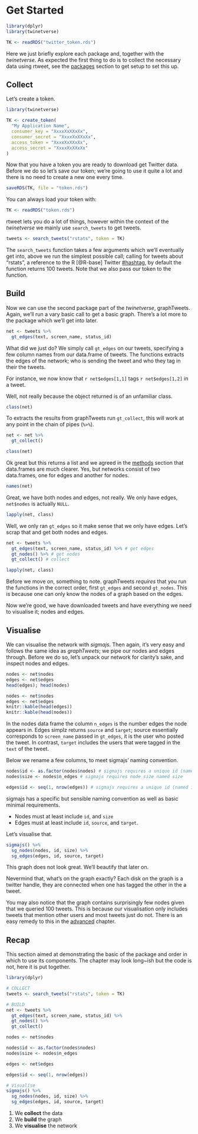 # Get Started {#get-started}

```r
library(dplyr)
library(twinetverse)

TK <- readRDS("twitter_token.rds")
```

Here we just briefly explore each package and, together with the _twinetverse_. As expected the first thing to do is to collect the necessary data using rtweet, see the [packages](#pkgs) section to get setup to set this up.

## Collect

Let's create a token.

```r
library(twinetverse)

TK <- create_token(
  "My Application Name",
  consumer_key = "XxxxXxXXxXx",
  consumer_secret = "XxxxXxXXxXx",
  access_token = "XxxxXxXXxXx",
  access_secret = "XxxxXxXXxXx"
)
```

Now that you have a token you are ready to download get Twitter data. Before we do so let's save our token; we're going to use it quite a lot and there is no need to create a new one every time.

```r
saveRDS(TK, file = "token.rds")
```

You can always load your token with:

```r
TK <- readRDS("token.rds")
```

rtweet lets you do a lot of things, however within the context of the _twinetverse_ we mainly use `search_tweets` to get tweets.

```r
tweets <- search_tweets("rstats", token = TK)
```

The `search_tweets` function takes a few arguments which we'll eventually get into, above we run the simplest possible call; calling for tweets about "rstats", a reference to the R [@R-base] Twitter [#hashtag](https://twitter.com/search?q=rstats), by default the function returns 100 tweets. Note that we also pass our token to the function.

## Build

Now we can use the second package part of the _twinetverse_, graphTweets. Again, we'll run a vary basic call to get a basic graph. There's a lot more to the package which we'll get into later.

```r
net <- tweets %>% 
  gt_edges(text, screen_name, status_id)
```

What did we just do? We simply call `gt_edges` on our tweets, specifying a few column names from our data.frame of tweets. The functions extracts the edges of the network; who is sending the tweet and who they tag in their the tweets. 

For instance, we now know that `r net$edges[1,1]` tags `r net$edges[1,2]` in a tweet.

Well, not really because the object returned is of an unfamiliar class.

```r
class(net)
```

To extracts the results from graphTweets run `gt_collect`, this will work at any point in the chain of pipes (`%>%`).

```r
net <- net %>% 
  gt_collect()

class(net)
```

Ok great but this returns a list and we agreed in the [methods](methods) section that data.frames are much clearer. Yes, but networks consist of two data.frames, one for edges and another for nodes.

```r
names(net)
```

Great, we have both nodes and edges, not really. We only have edges, `net$nodes` is actually `NULL`. 

```r
lapply(net, class)
```

Well, we only ran `gt_edges` so it make sense that we only have edges. Let's scrap that and get both nodes and edges.

```r
net <- tweets %>% 
  gt_edges(text, screen_name, status_id) %>% # get edges
  gt_nodes() %>% # get nodes
  gt_collect() # collect

lapply(net, class)
```

Before we move on, something to note. graphTweets _requires_ that you run the functions in the correct order, first `gt_edges` and second `gt_nodes`. This is because one can only know the nodes of a graph based on the edges.

Now we're good, we have downloaded tweets and have everything we need to visualise it; nodes and edges.

## Visualise

We can visualise the network with _sigmajs_. Then again, it's very easy and follows the same idea as _graphTweets_; we pipe our nodes and edges through. Before we do so, let's unpack our network for clarity's sake, and inspect nodes and edges.

```r
nodes <- net$nodes
edges <- net$edges
head(edges); head(nodes)
```

```r
nodes <- net$nodes
edges <- net$edges
knitr::kable(head(edges))
knitr::kable(head(nodes))
```

In the nodes data frame the column `n_edges` is the number edges the node appears in. Edges simplz returns `source` and `target`; source essentially corresponds to `screen_name` passed in `gt_edges`, it is the user who posted the tweet. In contrast, `target` includes the users that were tagged in the `text` of the tweet.

Below we rename a few columns, to meet sigmajs' naming convention.

```r
nodes$id <- as.factor(nodes$nodes) # sigmajs requires a unique id (named id)
nodes$size <- nodes$n_edges # sigmajs requires node size named size

edges$id <- seq(1, nrow(edges)) # sigmajs requires a unique id (named id)
```

sigmajs has a specific but sensible naming convention as well as basic minimal requirements. 

* Nodes must at least include `id`, and `size`
* Edges must at least include `id`, `source`, and `target`.

Let's visualise that.

```r
sigmajs() %>% 
  sg_nodes(nodes, id, size) %>% 
  sg_edges(edges, id, source, target)
```

This graph does not look great. We'll beautify that later on. 

Nevermind that, what's on the graph exactly? Each disk on the graph is a twitter handle, they are connected when one has tagged the other in the a tweet.

You may also notice that the graph contains surprisingly few nodes given that we queried 100 tweets. This is because our visualisation only includes tweets that mention other users and most tweets just do not. There is an easy remedy to this in the [advanced](advanced) chapter.

## Recap

This section aimed at demonstrating the basic of the package and order in which to use its components. The chapter may look long~ish but the code is not, here it is put together.

```r
library(dplyr)

# COLLECT
tweets <- search_tweets("rstats", token = TK)

# BUILD
net <- tweets %>% 
  gt_edges(text, screen_name, status_id) %>% 
  gt_nodes() %>% 
  gt_collect() 

nodes <- net$nodes

nodes$id <- as.factor(nodes$nodes) 
nodes$size <- nodes$n_edges 

edges <- net$edges

edges$id <- seq(1, nrow(edges))

# Visualise
sigmajs() %>% 
  sg_nodes(nodes, id, size) %>% 
  sg_edges(edges, id, source, target)
```

1. We **collect** the data
2. We **build** the graph
3. We **visualise** the network
